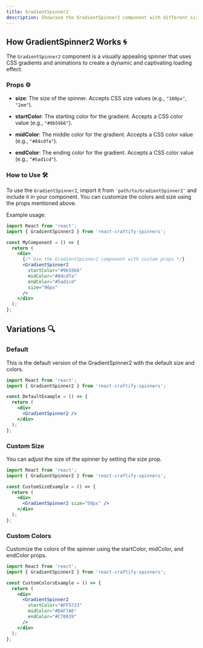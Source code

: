 ```yaml
---
title: GradientSpinner2
description: Showcase the GradientSpinner2 component with different sizes and colors.
---
```



<Meta title="Spinners/GradientSpinner2" component={GradientSpinner2} />

## How GradientSpinner2 Works 🌀

The `GradientSpinner2` component is a visually appealing spinner that uses CSS gradients and animations to create a dynamic and captivating loading effect.

### Props ⚙️

- **size**: The size of the spinner. Accepts CSS size values (e.g., `"100px"`, `"2em"`).

- **startColor**: The starting color for the gradient. Accepts a CSS color value (e.g., `"#9b59b6"`).

- **midColor**: The middle color for the gradient. Accepts a CSS color value (e.g., `"#84cdfa"`).

- **endColor**: The ending color for the gradient. Accepts a CSS color value (e.g., `"#5ad1cd"`).

### How to Use 🛠️

To use the `GradientSpinner2`, import it from `'path/to/GradientSpinner2'` and include it in your component. You can customize the colors and size using the props mentioned above.

Example usage:

```jsx
import React from 'react';
import { GradientSpinner2 } from 'react-craftify-spinners';

const MyComponent = () => {
  return (
    <div>
      {/* Use the GradientSpinner2 component with custom props */}
      <GradientSpinner2
        startColor="#9b59b6"
        midColor="#84cdfa"
        endColor="#5ad1cd"
        size="96px"
      />
    </div>
  );
};
```

## Variations 🔍

### Default

This is the default version of the GradientSpinner2 with the default size and colors.

```jsx
import React from 'react';
import { GradientSpinner2 } from 'react-craftify-spinners';

const DefaultExample = () => {
  return (
    <div>
      <GradientSpinner2 />
    </div>
  );
};


```

### Custom Size

You can adjust the size of the spinner by setting the size prop.

```jsx
import React from 'react';
import { GradientSpinner2 } from 'react-craftify-spinners';

const CustomSizeExample = () => {
  return (
    <div>
      <GradientSpinner2 size="50px" />
    </div>
  );
};


```

### Custom Colors

Customize the colors of the spinner using the startColor, midColor, and endColor props.

```jsx
import React from 'react';
import { GradientSpinner2 } from 'react-craftify-spinners';

const CustomColorsExample = () => {
  return (
    <div>
      <GradientSpinner2
        startColor="#FF5733"
        midColor="#DAF7A6"
        endColor="#C70039"
      />
    </div>
  );
};


```